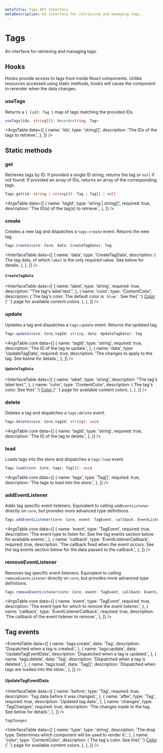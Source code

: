 ```yaml
---
metaTitle: Tags API Interface
metaDescription: An interface for retrieving and managing tags.
---
```


# Tags

<Description>
  An interface for retrieving and managing tags.
</Description>

## Hooks

Hooks provide access to tags from inside React components. Unlike resources accessed using static methods, hooks will cause the component to rerender when the data changes.

### useTags

Returns a `{ [id]: Tag }` map of tags matching the provided IDs.

```ts
useTags(ids: string[]): Record<string, Tag>
```

<ArgsTable
  data={[
    {
      name: 'ids',
      type: 'string[]',
      description: 'The IDs of the tags to retrieve.',
    },
  ]}
/>

## Static methods

### get

Retrieves tags by ID. If provided a single ID string, returns the tag or `null` if not found. If provided an array of IDs, returns an array of the corresponding tags.

```ts
Tags.get(id: string | string[]): Tag | Tag[] | null
```

<ArgsTable
  data={[
    {
      name: 'tagId',
      type: 'string | string[]',
      required: true,
      description: 'The ID(s) of the tag(s) to retrieve.',
    },
  ]}
/>

### create

Creates a new tag and dispatches a `tags:create` event. Returns the new tag.

```ts
Tags.create(core: Core, data: CreateTagData): Tag
```

<InterfaceTable
  data={[
    {
      name: 'data',
      type: 'CreateTagData',
      description: (
        <span>
          The tag data, of which <Code>label</Code> is the only
          required value. See below for details.
        </span>
      ),
    },
  ]}
/>

#### `CreateTagData`

<InterfaceTable
  data={[
    {
      name: 'label',
      type: 'string',
      required: true,
      description: "The tag's label text.",
    },
    {
      name: 'color',
      type: 'ContentColor',
      description: (
        <span>
          The tag's color. The default color is <Code>'blue'</Code>.
          See the{' '}
          <a href="/docs/extensions/types/color#content-colors">
            Color
          </a>{' '}
          page for available content colors.
        </span>
      ),
    },
  ]}
/>

### update

Updates a tag and dispatches a `tags:update` event. Returns the updated tag.

```ts
Tags.update(core: Core,tagId: string, data: UpdateTagData): Tag
```

<ArgsTable
  core
  data={[
    {
      name: 'tagId',
      type: 'string',
      required: true,
      description: 'The ID of the tag to update.',
    },
    {
      name: 'data',
      type: 'UpdateTagData',
      required: true,
      description:
        'The changes to apply to the tag. See below for details.',
    },
  ]}
/>

#### `UpdateTagData`

<InterfaceTable
  data={[
    {
      name: 'label',
      type: 'string',
      description: "The tag's label text.",
    },
    {
      name: 'color',
      type: 'ContentColor',
      description: (
        <span>
          The tag's color. See the{' '}
          <a href="/docs/extensions/types/color#content-colors">
            Color
          </a>{' '}
          page for available content colors.
        </span>
      ),
    },
  ]}
/>

### delete

Deletes a tag and dispatches a `tags:delete` event.

```ts
Tags.delete(core: Core,tagId: string): void
```

<ArgsTable
  core
  data={[
    {
      name: 'tagId',
      type: 'string',
      required: true,
      description: 'The ID of the tag to delete.',
    },
  ]}
/>

### load

Loads tags into the store and dispatches a `tags:load` event.

```ts
Tags.load(core: Core, tags: Tag[]): void
```

<ArgsTable
  core
  data={[
    {
      name: 'tags',
      type: 'Tag[]',
      required: true,
      description: 'The tags to load into the store.',
    },
  ]}
/>

### addEventListener

Adds tag specific event listeners. Equivalent to calling `addEventListener` directly on `core`, but provides more advanced type definitions.

```ts
Tags.addEventListener(core: Core, event: TagEvent, callback: EventListenerCallback): void
```

<ArgsTable
  core
  data={[
    {
      name: 'event',
      type: 'TagEvent',
      required: true,
      description:
        'The event type to listen for. See the tag events section below for available events.',
    },
    {
      name: 'callback',
      type: 'EventListenerCallback',
      required: true,
      description:
        'The callback fired when the event occurs. See the tag events section below for the data passed to the callback.',
    },
  ]}
/>

### removeEventListener

Removes tag specific event listeners. Equivalent to calling `removeEventListener` directly on `core`, but provides more advanced type definitions.

```ts
Tags.removeEventListener(core: Core, event: TagEvent, callback: EventListenerCallback): void
```

<ArgsTable
  core
  data={[
    {
      name: 'event',
      type: 'TagEvent',
      required: true,
      description:
        'The event type for which to remove the event listener.',
    },
    {
      name: 'callback',
      type: 'EventListenerCallback',
      required: true,
      description: 'The callback of the event listener to remove.',
    },
  ]}
/>

## Tag events

<EventsTable
  data={[
    {
      name: 'tags:create',
      data: 'Tag',
      description: 'Dispatched when a tag is created.',
    },
    {
      name: 'tags:update',
      data: 'UpdateTagEventData',
      description: 'Dispatched when a tag is updated.',
    },
    {
      name: 'tags:delete',
      data: 'Tag',
      description: 'Dispatched when a tag is deleted.',
    },
    {
      name: 'tags:load',
      data: 'Tag[]',
      description: 'Dispatched when tags are loaded into the store.',
    },
  ]}
/>

#### UpdateTagEventData

<InterfaceTable
  data={[
    {
      name: 'before',
      type: 'Tag',
      required: true,
      description: 'Tag data before it was changed.',
    },
    {
      name: 'after',
      type: 'Tag',
      required: true,
      description: 'Updated tag data.',
    },
    {
      name: 'changes',
      type: 'TagChanges',
      required: true,
      description:
        'The changes made to the tag. See below for details.',
    },
  ]}
/>

`TagChanges`

<InterfaceTable
  data={[
    {
      name: 'type',
      type: 'string',
      description:
        'The drop type. Determines which component will be used to render it.',
    },
    {
      name: 'color',
      type: 'ContentColor',
      description: (
        <span>
          The tag's color. See the{' '}
          <a href="/docs/extensions/types/color#content-colors">
            Color
          </a>{' '}
          page for available content colors.
        </span>
      ),
    },
  ]}
/>
